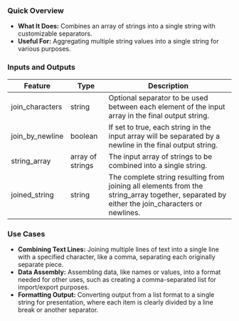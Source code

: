 ### Quick Overview

- **What It Does:** Combines an array of strings into a single string with customizable separators.
- **Useful For:** Aggregating multiple string values into a single string for various purposes.

### Inputs and Outputs

| Feature         | Type             | Description                                                                                                                                  |
| --------------- | ---------------- | -------------------------------------------------------------------------------------------------------------------------------------------- |
| join_characters | string           | Optional separator to be used between each element of the input array in the final output string.                                            |
| join_by_newline | boolean          | If set to true, each string in the input array will be separated by a newline in the final output string.                                    |
| string_array    | array of strings | The input array of strings to be combined into a single string.                                                                              |
| joined_string   | string           | The complete string resulting from joining all elements from the string_array together, separated by either the join_characters or newlines. |

### Use Cases

- **Combining Text Lines:** Joining multiple lines of text into a single line with a specified character, like a comma, separating each originally separate piece.
- **Data Assembly:** Assembling data, like names or values, into a format needed for other uses, such as creating a comma-separated list for import/export purposes.
- **Formatting Output:** Converting output from a list format to a single string for presentation, where each item is clearly divided by a line break or another separator.
